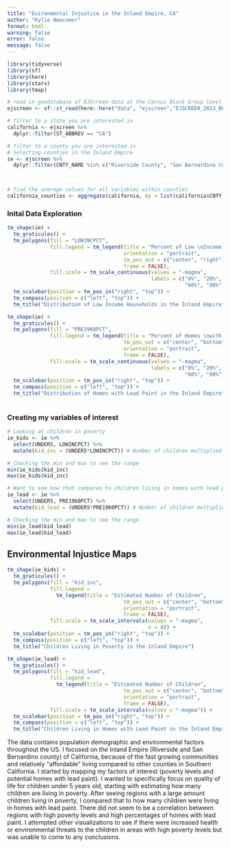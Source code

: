 ```yaml
---
title: "Evironmental Injustice in the Inland Empire, CA"
author: "Kylie Newcomer"
format: html
warning: false
error: false
message: false
---
```


```r
library(tidyverse)
library(sf)
library(here)
library(stars)
library(tmap)

# read in geodatabase of EJScreen data at the Census Block Group level
ejscreen <- sf::st_read(here::here("data", "ejscreen","EJSCREEN_2023_BG_StatePct_with_AS_CNMI_GU_VI.gdb")) 

# filter to a state you are interested in
california <- ejscreen %>%
  dplyr::filter(ST_ABBREV == "CA") 

# filter to a county you are interested in
# Selecting counties in the Inland Empire
ie <- ejscreen %>%
  dplyr::filter(CNTY_NAME %in% c("Riverside County", "San Bernardino County"))



# find the average values for all variables within counties
california_counties <- aggregate(california, by = list(california$CNTY_NAME), FUN = mean)
```


### Inital Data Exploration

```r
tm_shape(ie) +
  tm_graticules() +
  tm_polygons(fill = "LOWINCPCT", 
              fill.legend = tm_legend(title = "Percent of Low \nIncome Households", 
                                      orientation = "portrait", 
                                      tm_pos_out = c("center", "right"),
                                      frame = FALSE),
              fill.scale = tm_scale_continuous(values = "-magma", 
                                               labels = c("0%", "20%", "40%", 
                                                          "60%", "80%", "100%"))) +
  tm_scalebar(position = tm_pos_in("right", "top")) +
  tm_compass(position = c("left", "top")) +
  tm_title("Distribution of Low Income Households in the Inland Empire")

```

```r
tm_shape(ie) +
  tm_graticules() +
  tm_polygons(fill = "PRE1960PCT", 
              fill.legend = tm_legend(title = "Percent of Homes \nwith Lead Paint", 
                                      tm_pos_out = c("center", "bottom"),
                                      orientation = "portrait",
                                      frame = FALSE), 
              fill.scale = tm_scale_continuous(values = "-magma", 
                                               labels = c("0%", "20%", "40%", 
                                                          "60%", "80%", "100%"))) +
  tm_scalebar(position = tm_pos_in("right", "top")) +
  tm_compass(position = c("left", "top")) +
  tm_title("Distribution of Homes with Lead Paint in the Inland Empire")
  
```

### Creating my variables of interest

```r
# Looking at children in poverty
ie_kids <- ie %>% 
  select(UNDER5, LOWINCPCT) %>%
  mutate(kid_inc = (UNDER5*LOWINCPCT)) # Number of children multiplied by percent in poverty

# Checking the min and max to see the range
min(ie_kids$kid_inc)
max(ie_kids$kid_inc)
```


```r
# Want to see how that compares to children living in homes with lead pain
ie_lead <- ie %>% 
  select(UNDER5, PRE1960PCT) %>% 
  mutate(kid_lead = (UNDER5*PRE1960PCT)) # Number of children multiplied by percent of homes built pre 1960

# Checking the min and max to see the range
min(ie_lead$kid_lead)
max(ie_lead$kid_lead)
```

## Environmental Injustice Maps

```r
tm_shape(ie_kids) +
  tm_graticules() +
  tm_polygons(fill = "kid_inc", 
              fill.legend = 
                tm_legend(title = "Estimated Number of Children", 
                                      tm_pos_out = c("center", "bottom"),
                                      orientation = "portrait",
                                      frame = FALSE), 
              fill.scale = tm_scale_intervals(values = "-magma", 
                                              n = 8)) +
  tm_scalebar(position = tm_pos_in("right", "top")) +
  tm_compass(position = c("left", "top")) +
  tm_title("Children Living in Poverty in the Inland Empire")
```

```r
tm_shape(ie_lead) +
  tm_graticules() +
  tm_polygons(fill = "kid_lead", 
              fill.legend = 
                tm_legend(title = "Estimated Number of Children", 
                                      tm_pos_out = c("center", "bottom"),
                                      orientation = "portrait",
                                      frame = FALSE), 
              fill.scale = tm_scale_intervals(values = "-magma")) +
  tm_scalebar(position = tm_pos_in("right", "top")) +
  tm_compass(position = c("left", "top")) +
  tm_title("Children Living in Homes with Lead Paint in the Inland Empire")
```

The data contains population demographic and environmental factors throughout the US. I focused on the Inland Empire (Riverside and San Bernardino county) of California, because of the fast growing communities and relatively "affordable" living compared to other counties in Southern California. I started by mapping my factors of interest (poverty levels and potential homes with lead paint). I wanted to specifically focus on quality of life for children under 5 years old, starting with estimating how many children are living in poverty. After seeing regions with a large amount children living in poverty, I compared that to how many children were living in homes with lead paint. There did not seem to be a correlation between regions with high poverty levels and high percentages of homes with lead paint. I attempted other visualizations to see if there were increased health or environmental threats to the children in areas with high poverty levels but was unable to come to any conclusions.


